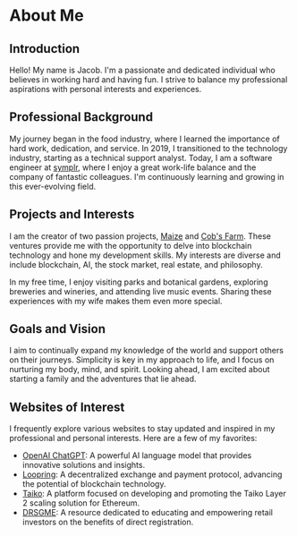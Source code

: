 # About Me

## Introduction

Hello! My name is Jacob. I'm a passionate and dedicated individual who believes in working hard and having fun. I strive to balance my professional aspirations with personal interests and experiences.

## Professional Background

My journey began in the food industry, where I learned the importance of hard work, dedication, and service. In 2019, I transitioned to the technology industry, starting as a technical support analyst. Today, I am a software engineer at [symplr](https://www.symplr.com/), where I enjoy a great work-life balance and the company of fantastic colleagues. I'm continuously learning and growing in this ever-evolving field.

## Projects and Interests

I am the creator of two passion projects, [Maize](https://maizehelps.art/) and [Cob's Farm](https://www.cobsfarm.com/). These ventures provide me with the opportunity to delve into blockchain technology and hone my development skills. My interests are diverse and include blockchain, AI, the stock market, real estate, and philosophy.

In my free time, I enjoy visiting parks and botanical gardens, exploring breweries and wineries, and attending live music events. Sharing these experiences with my wife makes them even more special.

## Goals and Vision

I aim to continually expand my knowledge of the world and support others on their journeys. Simplicity is key in my approach to life, and I focus on nurturing my body, mind, and spirit. Looking ahead, I am excited about starting a family and the adventures that lie ahead.

## Websites of Interest

I frequently explore various websites to stay updated and inspired in my professional and personal interests. Here are a few of my favorites:

- [OpenAI ChatGPT](https://openai.com/chatgpt/): A powerful AI language model that provides innovative solutions and insights.
- [Loopring](https://loopring.io/#/): A decentralized exchange and payment protocol, advancing the potential of blockchain technology.
- [Taiko](https://taiko.xyz/): A platform focused on developing and promoting the Taiko Layer 2 scaling solution for Ethereum.
- [DRSGME](https://www.drsgme.org/): A resource dedicated to educating and empowering retail investors on the benefits of direct registration.
